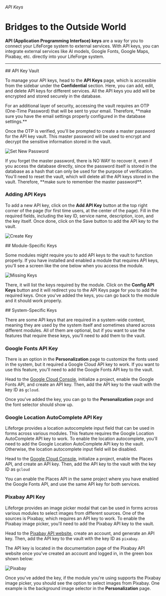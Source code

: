 
###### API Keys

# Bridges to the Outside World

**API (Application Programming Interface) keys** are a way for you to connect your LifeForge system to external services. With API keys, you can integrate external services like AI models, Google Fonts, Google Maps, Pixabay, etc. directly into your LifeForge system.

---

<section id="api-key-vault">
## API Key Vault

To manage your API keys, head to the **API Keys** page, which is accessible from the sidebar under the **Confidential** section. Here, you can add, edit, and delete API keys for different services. All the API keys you add will be encrypted and stored securely in the database.

<Notes>
For an additional layer of security, accessing the vault requires an OTP (One-Time Password) that will be sent to your email. Therefore, **make sure you have the email settings properly configured in the database settings.**
</Notes>

Once the OTP is verified, you'll be prompted to create a master password for the API key vault. This master password will be used to encrypt and decrypt the sensitive information stored in the vault.

![Set New Password](/assets/user-api-keys/set-new-password.png)

<Notes>
If you forget the master password, there is NO WAY to recover it, even if you access the database directly, since the password itself is stored in the database as a hash that can only be used for the purpose of verification. You'll need to reset the vault, which will delete all the API keys stored in the vault. Therefore, **make sure to remember the master password**.
</Notes>

### Adding API Keys

To add a new API key, click on the **Add API Key** button at the top right corner of the page (for first time users, at the center of the page). Fill in the required fields, including the key ID, service name, description, icon, and the key itself. Once done, click on the Save button to add the API key to the vault.

![Create Key](/assets/user-api-keys/create-key.png)
</section>

<section id="module-specific-keys">
## Module-Specific Keys

Some modules might require you to add API keys to the vault to function properly. If you have installed and enabled a module that requires API keys, you'll see a screen like the one below when you access the module.

![Missing Keys](/assets/user-api-keys/missing-keys.png)

There, it will list the keys required by the module. Click on the **Config API Keys** button and it will redirect you to the API Keys page for you to add the required keys. Once you've added the keys, you can go back to the module and it should work properly.
</section>

<section id="system-specific-keys">
## System-Specific Keys

There are some API keys that are required in a system-wide context, meaning they are used by the system itself and sometimes shared across different modules. All of them are optional, but if you want to use the features that require these keys, you'll need to add them to the vault.

### Google Fonts API Key

There is an option in the **Personalization** page to customize the fonts used in the system, but it required a Google Cloud API key to work. If you want to use this feature, you'll need to add the Google Fonts API key to the vault.

Head to the [Google Cloud Console](https://console.cloud.google.com/), initialize a project, enable the Google Fonts API, and create an API key. Then, add the API key to the vault with the key ID as <code>gcloud</code>.

Once you've added the key, you can go to the **Personalization** page and the font selector should show up.

### Google Location AutoComplete API Key

Lifeforge provides a location autocomplete input field that can be used in forms across various modules. This feature requires the Google Location AutoComplete API key to work. To enable the location autocomplete, you'll need to add the Google Location AutoComplete API key to the vault. Otherwise, the location autocomplete input field will be disabled.

Head to the [Google Cloud Console](https://console.cloud.google.com/), initialize a project, enable the Places API, and create an API key. Then, add the API key to the vault with the key ID as <code>gcloud</code>

<Notes>
You can enable the Places API in the same project where you have enabled the Google Fonts API, and use the same API key for both services.
</Notes>

### Pixabay API Key

Lifeforge provides an image picker modal that can be used in forms across various modules to select images from different sources. One of the sources is Pixabay, which requires an API key to work. To enable the Pixabay image picker, you'll need to add the Pixabay API key to the vault.

Head to the [Pixabay API website](https://pixabay.com/service/about/api/), create an account, and generate an API key. Then, add the API key to the vault with the key ID as <code>pixabay</code>.

<Notes>
The API key is located in the documentation page of the Pixabay API website once you've created an account and logged in, in the green box shown below:

![Pixabay](/assets/user-api-keys/pixabay.png)
</Notes>

Once you've added the key, if the module you're using supports the Pixabay image picker, you should see the option to select images from Pixabay. One example is the background image selector in the **Personalization** page.
</section>